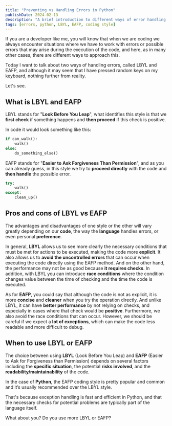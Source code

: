 ```yaml
---
title: "Preventing vs Handling Errors in Python"
publishDate: 2024-02-13
description: "A brief introduction to different ways of error handling in Python using two different coding styles such as LBYL or EAFP"
tags: [errors, python, LBYL, EAFP, coding style]
---
```



If you are a developer like me, you will know that when we are coding we always encounter situations where we have to work with errors or possible errors that may arise during the execution of the code, and here, as in many other cases, there are different ways to approach this.

Today I want to talk about two ways of handling errors, called LBYL and EAFP, and although it may seem that I have pressed random keys on my keyboard, nothing further from reality.

Let's see.

## What is LBYL and EAFP
LBYL stands for "**Look Before You Leap**", what identifies this style is that we **first check** if something happens and **then proceed** if this check is positive.

In code it would look something like this:

```python
if can_walk():
    walk()
else:
    do_something_else()
```

EAFP stands for "**Easier to Ask Forgiveness Than Permission**", and as you can already guess, in this style we try to **proceed directly** with the code and **then handle** the possible error.

```python
try:
    walk()
except:
    clean_up()  
```

## Pros and cons of LBYL vs EAFP

The advantages and disadvantages of one style or the other will vary greatly depending on our **code**, the way the **language** handles errors, or even personal **preference**.

In general, **LBYL** allows us to see more clearly the necessary conditions that must be met for actions to be executed, making the code more **explicit**. It also allows us to **avoid the uncontrolled errors** that can occur when executing the code directly using the EAFP method. And on the other hand, the performance may not be as good because **it requires checks**. In addition, with LBYL you can introduce **race conditions** where the condition changes value between the time of checking and the time the code is executed.

As for **EAFP**, you could say that although the code is not as explicit, it is more **concise** and **cleaner** when you try the operation directly. And unlike LBYL, it can have **better performance** by not relying on checks, and especially in cases where that check would be **positive**. Furthermore, we also avoid the race conditions that can occur. However, we should be careful if we expect a **lot of exceptions**, which can make the code less readable and more difficult to debug.

## When to use LBYL or EAFP


The choice between using **LBYL** (Look Before You Leap) and **EAFP** (Easier to Ask for Forgiveness than Permission) depends on several factors including the **specific situation**, the potential **risks involved**, and the **readability/maintainability** of the code.

In the case of **Python**, the EAFP coding style is pretty popular and common and it’s usually recommended over the LBYL style.

That's because exception handling is fast and efficient in Python, and that the necessary checks for potential problems are typically part of the language itself.

What about you? Do you use more LBYL or EAFP?